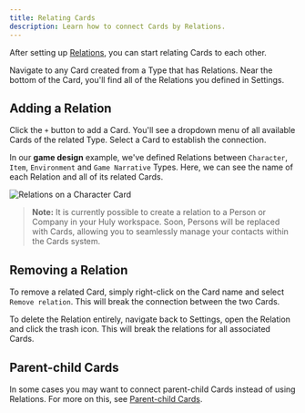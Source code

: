 ```yaml
---
title: Relating Cards
description: Learn how to connect Cards by Relations.
---
```



After setting up [Relations](/cards/relations/defining-relations), you can start relating Cards to each other.

Navigate to any Card created from a Type that has Relations. Near the bottom of the Card, you'll find all of the Relations you defined in Settings.

## Adding a Relation

Click the `+` button to add a Card. You'll see a dropdown menu of all available Cards of the related Type. Select a Card to establish the connection.

In our **game design** example, we've defined Relations between `Character`, `Item`, `Environment` and `Game Narrative` Types. Here, we can see the name of each Relation and all of its related Cards.

<Image src={characterRelationsCard} alt="Relations on a Character Card" inferSize quality="max" />

> **Note:** It is currently possible to create a relation to a Person or Company in your Huly workspace. Soon, Persons will be replaced with Cards, allowing you to seamlessly manage your contacts within the Cards system.

## Removing a Relation

To remove a related Card, simply right-click on the Card name and select `Remove relation`. This will break the connection between the two Cards.

To delete the Relation entirely, navigate back to Settings, open the Relation and click the trash icon. This will break the relations for all associated Cards.

## Parent-child Cards

In some cases you may want to connect parent-child Cards instead of using Relations. For more on this, see [Parent-child Cards](/cards/parent-child-cards).